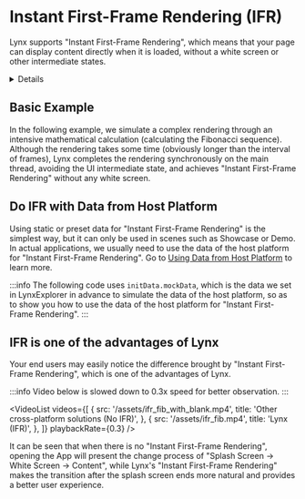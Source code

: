 
# Instant First-Frame Rendering (IFR)

Lynx supports "Instant First-Frame Rendering", which means that your page can display content directly when it is loaded, without a white screen or other intermediate states.

<Details title="Remind you of SSR?">
This is usually achieved on the Web in a way similar to SSR, but Lynx's innovate dual-thread architecture makes it much easier. Your application code runs in Lynx's [JavaScript runtime](../scripting-runtime/index.mdx),
and will run simultaneously on two threads: the [main thread](guide/spec.html#main-thread-or-lynx-main-thread) and the [background thread](guide/spec.html#background-thread-aka-off-main-thread). If the data is ready at the beginning, your application code should be able to render the first screen content directly on the main thread.

:::tip No magic
"Instant First-Frame Rendering" is not magic, Lynx sometimes cannot achieve "Instant First-Frame Rendering":

- When the Bundle of your page cannot be loaded synchronously, Lynx cannot achieve "Instant First-Frame Rendering" (for example, when using asynchronous file I/O, the main reason for your page to have a white screen is the asynchronous file I/O)
- When the main content of your page needs to be loaded asynchronously, Lynx cannot achieve "Instant First-Frame Rendering" (for example, your page needs to request network data, the main reason for your page to have a white screen is the asynchronous network request)

:::

</Details>

## Basic Example

In the following example, we simulate a complex rendering through an intensive mathematical calculation (calculating the Fibonacci sequence).
Although the rendering takes some time (obviously longer than the interval of frames), Lynx completes the rendering synchronously on the main thread, avoiding the UI intermediate state, and achieves "Instant First-Frame Rendering" without any white screen.

<Go
  example="ifr"
  defaultFile="src/fib/App.tsx"
  defaultEntryFile="dist/fib.lynx.bundle"
  highlight="{34}"
  entry="src/fib"
  img="/assets/ifr_fib.mp4"
/>

## Do IFR with Data from Host Platform

Using static or preset data for "Instant First-Frame Rendering" is the simplest way, but it can only be used in scenes such as Showcase or Demo.
In actual applications, we usually need to use the data of the host platform for "Instant First-Frame Rendering". Go to [Using Data from Host Platform](guide/use-data-from-host-platform.html) to learn more.

:::info
The following code uses `initData.mockData`, which is the data we set in LynxExplorer in advance to simulate the data of the host platform, so as to show you how to use the data of the host platform for "Instant First-Frame Rendering".
:::

<Go
  example="ifr"
  defaultFile="src/initData/App.tsx"
  defaultEntryFile="dist/init_data.lynx.bundle"
  highlight="{17}"
  entry="src/initData"
  img="/assets/ifr_init_data.mp4"
/>

## IFR is one of the advantages of Lynx

Your end users may easily notice the difference brought by "Instant First-Frame Rendering", which is one of the advantages of Lynx.

:::info
Video below is slowed down to 0.3x speed for better observation.
:::

<VideoList
  videos={[
    {
      src: '/assets/ifr_fib_with_blank.mp4',
      title: 'Other cross-platform solutions (No IFR)',
    },
    {
      src: '/assets/ifr_fib.mp4',
      title: 'Lynx (IFR)',
    },
  ]}
  playbackRate={0.3}
/>

It can be seen that when there is no "Instant First-Frame Rendering", opening the App will present the change process of "Splash Screen → White Screen → Content", while Lynx's "Instant First-Frame Rendering" makes the transition after the splash screen ends more natural and provides a better user experience.
